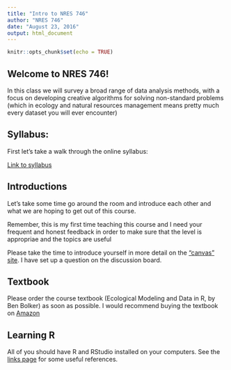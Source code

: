 ```yaml
---
title: "Intro to NRES 746"
author: "NRES 746"
date: "August 23, 2016"
output: html_document
---
```


```r
knitr::opts_chunk$set(echo = TRUE)
```

## Welcome to NRES 746!

In this class we will survey a broad range of data analysis methods, with a focus on developing creative algorithms for solving non-standard problems (which in ecology and natural resources management means pretty much every dataset you will ever encounter)

## Syllabus:

First let's take a walk through the online syllabus:

[Link to syllabus](https://kevintshoemaker.github.io/NRES-746/)

## Introductions

Let's take some time go around the room and introduce each other and what we are hoping to get out of this course. 

Remember, this is my first time teaching this course and I need your frequent and honest feedback in order to make sure that the level is appropriae and the topics are useful

Please take the time to introduce yourself in more detail on the ["canvas" site](https://unr.instructure.com/courses/4594). I have set up a question on the discussion board.  

## Textbook

Please order the course textbook (Ecological Modeling and Data in R, by Ben Bolker) as soon as possible. I would recommend buying the textbook on [Amazon](https://www.amazon.com/Ecological-Models-Data-Benjamin-Bolker/dp/0691125228)


## Learning R

All of you should have R and RStudio installed on your computers. See the [links page](https://kevintshoemaker.github.io/NRES-746/) for some useful references.





